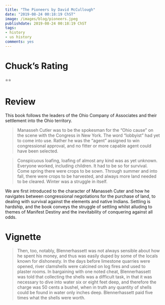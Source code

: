 ```yaml
---
title: "The Pioneers by David McCullough"
date: "2019-08-24 00:18:19 ChST"
image: /images/blog/pioneers.jpeg
publishdate: 2019-08-24 00:18:19 ChST
tags:
- history
- us history
comments: yes
---
```


# Chuck's Rating
⭐️⭐️️

# Review
This book follows the leaders of the Ohio Company of Associates and their settlement into the Ohio territory. 

> Manasseh Cutler was to be the spokesman for the “Ohio cause” on the scene with the Congress in New York. The word “lobbyist” had yet to come into use. Rather he was the “agent” assigned to win congressional approval, and no fitter or more capable agent could have been selected.

> Conspicuous loafing, loafing of almost any kind was as yet unknown. Everyone worked, including children. It had to be so for survival. Come spring there were crops to be sown. Through summer and into fall, there were crops to be harvested, and always more land needed to be cleared. Winter was a struggle in itself.

We are first introduced to the character of Manasseh Cuter and how he navigates between congressional negotiations for the purchase of land, to dealing with survival against the elements and native Indians. Settling is hardship, and the book conveys the struggle of settling whilst alluding to themes of Manifest Destiny and the inevitability of conquering against all odds. 

# Vignette
> Then, too, notably, Blennerhassett was not always sensible about how he spent his money, and thus was easily duped by some of the locals known for dishonesty. In the days before limestone quarries were opened, river clamshells were calcined on log fires and used to plaster rooms. In bargaining with one noted cheat, Blennerhassett was told that collecting the shells was a difficult task, in that it was necessary to dive into water six or eight feet deep, and therefore the charge was 50 cents a bushel, when in truth any quantity of shells could be found in water only inches deep. Blennerhassett paid five times what the shells were worth.